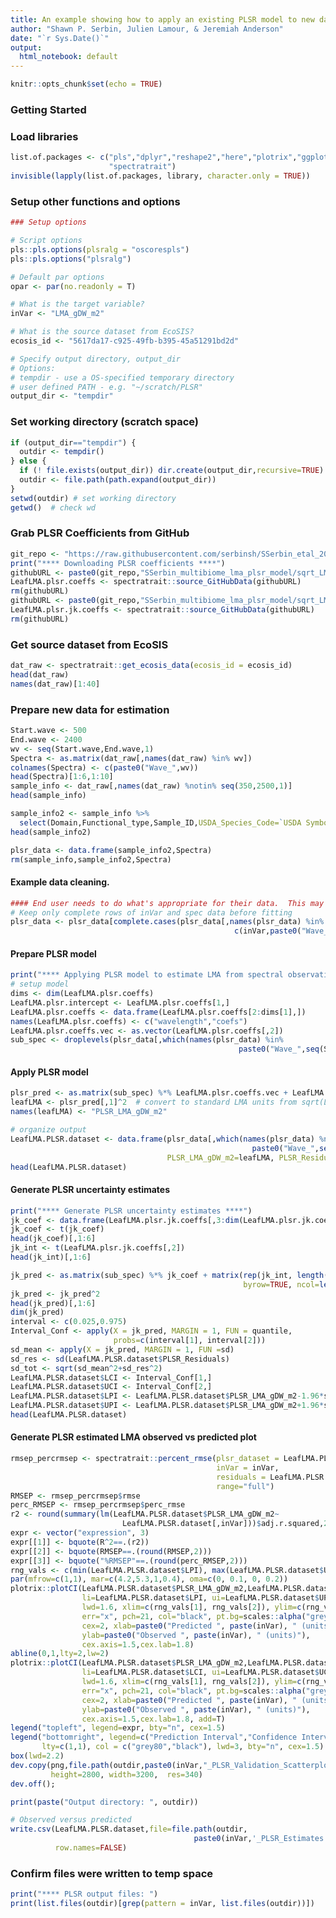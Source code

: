 ```yaml
---
title: An example showing how to apply an existing PLSR model to new data. In this case applying the LMA model from Serbin et al., (2019; DOI - 10.1111/nph.16123) to a dataset collected at CONUS NEON field sites 
author: "Shawn P. Serbin, Julien Lamour, & Jeremiah Anderson"
date: "`r Sys.Date()`"
output:
  html_notebook: default
---
```


```r
knitr::opts_chunk$set(echo = TRUE)
```

### Getting Started
### Load libraries
```r
list.of.packages <- c("pls","dplyr","reshape2","here","plotrix","ggplot2","gridExtra",
                      "spectratrait")
invisible(lapply(list.of.packages, library, character.only = TRUE))
```

### Setup other functions and options
```r
### Setup options

# Script options
pls::pls.options(plsralg = "oscorespls")
pls::pls.options("plsralg")

# Default par options
opar <- par(no.readonly = T)

# What is the target variable?
inVar <- "LMA_gDW_m2"

# What is the source dataset from EcoSIS?
ecosis_id <- "5617da17-c925-49fb-b395-45a51291bd2d"

# Specify output directory, output_dir 
# Options: 
# tempdir - use a OS-specified temporary directory 
# user defined PATH - e.g. "~/scratch/PLSR"
output_dir <- "tempdir"
```

### Set working directory (scratch space)
```r
if (output_dir=="tempdir") {
  outdir <- tempdir()
} else {
  if (! file.exists(output_dir)) dir.create(output_dir,recursive=TRUE)
  outdir <- file.path(path.expand(output_dir))
}
setwd(outdir) # set working directory
getwd()  # check wd
```

### Grab PLSR Coefficients from GitHub
```r
git_repo <- "https://raw.githubusercontent.com/serbinsh/SSerbin_etal_2019_NewPhytologist/master/"
print("**** Downloading PLSR coefficients ****")
githubURL <- paste0(git_repo,"SSerbin_multibiome_lma_plsr_model/sqrt_LMA_gDW_m2_PLSR_Coefficients_10comp.csv")
LeafLMA.plsr.coeffs <- spectratrait::source_GitHubData(githubURL)
rm(githubURL)
githubURL <- paste0(git_repo,"SSerbin_multibiome_lma_plsr_model/sqrt_LMA_gDW_m2_Jackkife_PLSR_Coefficients.csv")
LeafLMA.plsr.jk.coeffs <- spectratrait::source_GitHubData(githubURL)
rm(githubURL)
```

### Get source dataset from EcoSIS
```r
dat_raw <- spectratrait::get_ecosis_data(ecosis_id = ecosis_id)
head(dat_raw)
names(dat_raw)[1:40]
```

### Prepare new data for estimation
```r
Start.wave <- 500
End.wave <- 2400
wv <- seq(Start.wave,End.wave,1)
Spectra <- as.matrix(dat_raw[,names(dat_raw) %in% wv])
colnames(Spectra) <- c(paste0("Wave_",wv))
head(Spectra)[1:6,1:10]
sample_info <- dat_raw[,names(dat_raw) %notin% seq(350,2500,1)]
head(sample_info)

sample_info2 <- sample_info %>%
  select(Domain,Functional_type,Sample_ID,USDA_Species_Code=`USDA Symbol`,LMA_gDW_m2=LMA)
head(sample_info2)

plsr_data <- data.frame(sample_info2,Spectra)
rm(sample_info,sample_info2,Spectra)
```

#### Example data cleaning. 
```r
#### End user needs to do what's appropriate for their data.  This may be an iterative process.
# Keep only complete rows of inVar and spec data before fitting
plsr_data <- plsr_data[complete.cases(plsr_data[,names(plsr_data) %in% 
                                                  c(inVar,paste0("Wave_",wv))]),]
```

#### Prepare PLSR model
```r
print("**** Applying PLSR model to estimate LMA from spectral observations ****")
# setup model
dims <- dim(LeafLMA.plsr.coeffs)
LeafLMA.plsr.intercept <- LeafLMA.plsr.coeffs[1,]
LeafLMA.plsr.coeffs <- data.frame(LeafLMA.plsr.coeffs[2:dims[1],])
names(LeafLMA.plsr.coeffs) <- c("wavelength","coefs")
LeafLMA.plsr.coeffs.vec <- as.vector(LeafLMA.plsr.coeffs[,2])
sub_spec <- droplevels(plsr_data[,which(names(plsr_data) %in% 
                                                   paste0("Wave_",seq(Start.wave,End.wave,1)))])
```

#### Apply PLSR model
```r
plsr_pred <- as.matrix(sub_spec) %*% LeafLMA.plsr.coeffs.vec + LeafLMA.plsr.intercept[,2]
leafLMA <- plsr_pred[,1]^2  # convert to standard LMA units from sqrt(LMA)
names(leafLMA) <- "PLSR_LMA_gDW_m2"

# organize output
LeafLMA.PLSR.dataset <- data.frame(plsr_data[,which(names(plsr_data) %notin% 
                                                      paste0("Wave_",seq(Start.wave,End.wave,1)))],
                                   PLSR_LMA_gDW_m2=leafLMA, PLSR_Residuals=leafLMA-plsr_data[,inVar])
head(LeafLMA.PLSR.dataset)
```

#### Generate PLSR uncertainty estimates
```r
print("**** Generate PLSR uncertainty estimates ****")
jk_coef <- data.frame(LeafLMA.plsr.jk.coeffs[,3:dim(LeafLMA.plsr.jk.coeffs)[2]])
jk_coef <- t(jk_coef)
head(jk_coef)[,1:6]
jk_int <- t(LeafLMA.plsr.jk.coeffs[,2])
head(jk_int)[,1:6]

jk_pred <- as.matrix(sub_spec) %*% jk_coef + matrix(rep(jk_int, length(plsr_data[,inVar])), 
                                                    byrow=TRUE, ncol=length(jk_int))
jk_pred <- jk_pred^2
head(jk_pred)[,1:6]
dim(jk_pred)
interval <- c(0.025,0.975)
Interval_Conf <- apply(X = jk_pred, MARGIN = 1, FUN = quantile, 
                       probs=c(interval[1], interval[2]))
sd_mean <- apply(X = jk_pred, MARGIN = 1, FUN =sd)
sd_res <- sd(LeafLMA.PLSR.dataset$PLSR_Residuals)
sd_tot <- sqrt(sd_mean^2+sd_res^2)
LeafLMA.PLSR.dataset$LCI <- Interval_Conf[1,]
LeafLMA.PLSR.dataset$UCI <- Interval_Conf[2,]
LeafLMA.PLSR.dataset$LPI <- LeafLMA.PLSR.dataset$PLSR_LMA_gDW_m2-1.96*sd_tot
LeafLMA.PLSR.dataset$UPI <- LeafLMA.PLSR.dataset$PLSR_LMA_gDW_m2+1.96*sd_tot
head(LeafLMA.PLSR.dataset)
```

#### Generate PLSR estimated LMA observed vs predicted plot
```r
rmsep_percrmsep <- spectratrait::percent_rmse(plsr_dataset = LeafLMA.PLSR.dataset, 
                                              inVar = inVar, 
                                              residuals = LeafLMA.PLSR.dataset$PLSR_Residuals, 
                                              range="full")
RMSEP <- rmsep_percrmsep$rmse
perc_RMSEP <- rmsep_percrmsep$perc_rmse
r2 <- round(summary(lm(LeafLMA.PLSR.dataset$PLSR_LMA_gDW_m2~
                         LeafLMA.PLSR.dataset[,inVar]))$adj.r.squared,2)
expr <- vector("expression", 3)
expr[[1]] <- bquote(R^2==.(r2))
expr[[2]] <- bquote(RMSEP==.(round(RMSEP,2)))
expr[[3]] <- bquote("%RMSEP"==.(round(perc_RMSEP,2)))
rng_vals <- c(min(LeafLMA.PLSR.dataset$LPI), max(LeafLMA.PLSR.dataset$UPI))
par(mfrow=c(1,1), mar=c(4.2,5.3,1,0.4), oma=c(0, 0.1, 0, 0.2))
plotrix::plotCI(LeafLMA.PLSR.dataset$PLSR_LMA_gDW_m2,LeafLMA.PLSR.dataset[,inVar], 
                li=LeafLMA.PLSR.dataset$LPI, ui=LeafLMA.PLSR.dataset$UPI, gap=0.009,sfrac=0.000, 
                lwd=1.6, xlim=c(rng_vals[1], rng_vals[2]), ylim=c(rng_vals[1], rng_vals[2]), 
                err="x", pch=21, col="black", pt.bg=scales::alpha("grey70",0.7), scol="grey80",
                cex=2, xlab=paste0("Predicted ", paste(inVar), " (units)"),
                ylab=paste0("Observed ", paste(inVar), " (units)"),
                cex.axis=1.5,cex.lab=1.8)
abline(0,1,lty=2,lw=2)
plotrix::plotCI(LeafLMA.PLSR.dataset$PLSR_LMA_gDW_m2,LeafLMA.PLSR.dataset[,inVar], 
                li=LeafLMA.PLSR.dataset$LCI, ui=LeafLMA.PLSR.dataset$UCI, gap=0.009,sfrac=0.004, 
                lwd=1.6, xlim=c(rng_vals[1], rng_vals[2]), ylim=c(rng_vals[1], rng_vals[2]), 
                err="x", pch=21, col="black", pt.bg=scales::alpha("grey70",0.7), scol="black",
                cex=2, xlab=paste0("Predicted ", paste(inVar), " (units)"),
                ylab=paste0("Observed ", paste(inVar), " (units)"),
                cex.axis=1.5,cex.lab=1.8, add=T)
legend("topleft", legend=expr, bty="n", cex=1.5)
legend("bottomright", legend=c("Prediction Interval","Confidence Interval"), 
       lty=c(1,1), col = c("grey80","black"), lwd=3, bty="n", cex=1.5)
box(lwd=2.2)
dev.copy(png,file.path(outdir,paste0(inVar,"_PLSR_Validation_Scatterplot.png")), 
         height=2800, width=3200,  res=340)
dev.off();
```
```r
print(paste("Output directory: ", outdir))

# Observed versus predicted
write.csv(LeafLMA.PLSR.dataset,file=file.path(outdir,
                                         paste0(inVar,'_PLSR_Estimates.csv')),
          row.names=FALSE)
```

### Confirm files were written to temp space
```r
print("**** PLSR output files: ")
print(list.files(outdir)[grep(pattern = inVar, list.files(outdir))])
```
